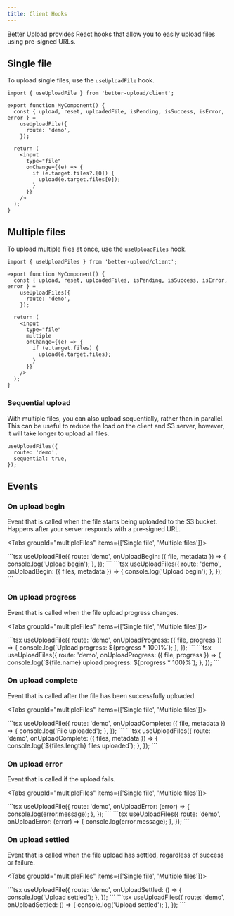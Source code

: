 ```yaml
---
title: Client Hooks
---
```


Better Upload provides React hooks that allow you to easily upload files using pre-signed URLs.

## Single file

To upload single files, use the `useUploadFile` hook.

```tsx
import { useUploadFile } from 'better-upload/client';

export function MyComponent() {
  const { upload, reset, uploadedFile, isPending, isSuccess, isError, error } =
    useUploadFile({
      route: 'demo',
    });

  return (
    <input
      type="file"
      onChange={(e) => {
        if (e.target.files?.[0]) {
          upload(e.target.files[0]);
        }
      }}
    />
  );
}
```

## Multiple files

To upload multiple files at once, use the `useUploadFiles` hook.

```tsx
import { useUploadFiles } from 'better-upload/client';

export function MyComponent() {
  const { upload, reset, uploadedFiles, isPending, isSuccess, isError, error } =
    useUploadFiles({
      route: 'demo',
    });

  return (
    <input
      type="file"
      multiple
      onChange={(e) => {
        if (e.target.files) {
          upload(e.target.files);
        }
      }}
    />
  );
}
```

### Sequential upload

With multiple files, you can also upload sequentially, rather than in parallel. This can be useful to reduce the load on the client and S3 server, however, it will take longer to upload all files.

```tsx
useUploadFiles({
  route: 'demo',
  sequential: true,
});
```

## Events

### On upload begin

Event that is called when the file starts being uploaded to the S3 bucket. Happens after your server responds with a pre-signed URL.

<Tabs groupId="multipleFiles" items={['Single file', 'Multiple files']}>

<Tab value="Single file">
```tsx
useUploadFile({
  route: 'demo',
  onUploadBegin: ({ file, metadata }) => {
    console.log('Upload begin');
  },
});
```
</Tab>
<Tab value="Multiple files">
```tsx
useUploadFiles({
  route: 'demo',
  onUploadBegin: ({ files, metadata }) => {
    console.log('Upload begin');
  },
});
```
</Tab>

</Tabs>

### On upload progress

Event that is called when the file upload progress changes.

<Tabs groupId="multipleFiles" items={['Single file', 'Multiple files']}>

<Tab value="Single file">
```tsx
useUploadFile({
  route: 'demo',
  onUploadProgress: ({ file, progress }) => {
    console.log(`Upload progress: ${progress * 100}%`);
  },
});
```
</Tab>
<Tab value="Multiple files">
```tsx
useUploadFiles({
  route: 'demo',
  onUploadProgress: ({ file, progress }) => {
    console.log(`${file.name} upload progress: ${progress * 100}%`);
  },
});
```
</Tab>

</Tabs>

### On upload complete

Event that is called after the file has been successfully uploaded.

<Tabs groupId="multipleFiles" items={['Single file', 'Multiple files']}>

<Tab value="Single file">
```tsx
useUploadFile({
  route: 'demo',
  onUploadComplete: ({ file, metadata }) => {
    console.log('File uploaded');
  },
});
```
</Tab>
<Tab value="Multiple files">
```tsx
useUploadFiles({
  route: 'demo',
  onUploadComplete: ({ files, metadata }) => {
    console.log(`${files.length} files uploaded`);
  },
});
```
</Tab>

</Tabs>

### On upload error

Event that is called if the upload fails.

<Tabs groupId="multipleFiles" items={['Single file', 'Multiple files']}>

<Tab value="Single file">
```tsx
useUploadFile({
  route: 'demo',
  onUploadError: (error) => {
    console.log(error.message);
  },
});
```
</Tab>
<Tab value="Multiple files">
```tsx
useUploadFiles({
  route: 'demo',
  onUploadError: (error) => {
    console.log(error.message);
  },
});
```
</Tab>

</Tabs>

### On upload settled

Event that is called when the file upload has settled, regardless of success or failure.

<Tabs groupId="multipleFiles" items={['Single file', 'Multiple files']}>

<Tab value="Single file">
```tsx
useUploadFile({
  route: 'demo',
  onUploadSettled: () => {
    console.log('Upload settled');
  },
});
```
</Tab>
<Tab value="Multiple files">
```tsx
useUploadFiles({
  route: 'demo',
  onUploadSettled: () => {
    console.log('Upload settled');
  },
});
```
</Tab>

</Tabs>
